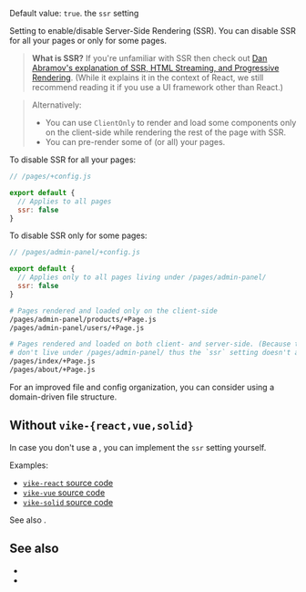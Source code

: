 
Default value: `true`.
<ImplementedBy>the `ssr` setting</ImplementedBy>

Setting to enable/disable Server-Side Rendering (SSR). You can disable SSR for all your pages or only for some pages.

> **What is SSR?** If you're unfamiliar with SSR then check out [Dan Abramov's explanation of SSR, HTML Streaming, and Progressive Rendering](https://github.com/reactwg/react-18/discussions/37). (While it explains it in the context of React, we still recommend reading it if you use a UI framework other than React.)

> Alternatively:
>  - You can use <Link href="/ClientOnly">`ClientOnly`</Link> to render and load some components only on the client-side while rendering the rest of the page with SSR.
>  - You can <Link href="/pre-rendering">pre-render</Link> some of (or all) your pages.

To disable SSR for all your pages:

```js
// /pages/+config.js

export default {
  // Applies to all pages
  ssr: false
}
```

To disable SSR only for some pages:

```js
// /pages/admin-panel/+config.js

export default {
  // Applies only to all pages living under /pages/admin-panel/
  ssr: false
}
```

```bash
# Pages rendered and loaded only on the client-side
/pages/admin-panel/products/+Page.js
/pages/admin-panel/users/+Page.js

# Pages rendered and loaded on both client- and server-side. (Because they
# don't live under /pages/admin-panel/ thus the `ssr` setting doesn't apply.)
/pages/index/+Page.js
/pages/about/+Page.js
```

For an improved file and config organization, you can consider using a <Link href="/file-structure#domain-driven">domain-driven file structure</Link>.


## Without `vike-{react,vue,solid}`

In case you don't use a <UiFrameworkVikeExtension />, you can implement the `ssr` setting yourself.

Examples:
 - [`vike-react` source code](https://github.com/vikejs/vike-react/blob/main/packages/vike-react)
 - [`vike-vue` source code](https://github.com/vikejs/vike-vue/blob/main/packages/vike-vue)
 - [`vike-solid` source code](https://github.com/vikejs/vike-solid/blob/main/vike-solid)

See also <Link href="/render-modes" />.


## See also

- <Link href="/pre-rendering" />
- <Link href="/stream" />
